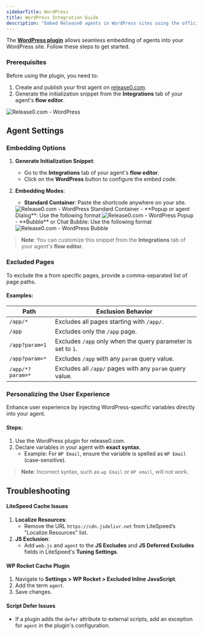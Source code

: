 ```yaml
---
sidebarTitle: WordPress
title: WordPress Integration Guide
description: "Embed Release0 agents in WordPress sites using the official plugin."
---
```


The **[WordPress plugin](https://wordpress.org/plugins/release0/)** allows seamless embedding of agents into your WordPress site. Follow these steps to get started.

### Prerequisites

Before using the plugin, you need to:
1. Create and publish your first agent on [release0.com](https://release0.com).
2. Generate the initialization snippet from the **Integrations** tab of your agent's **flow editor**.

<Frame style={{ maxWidth: '600px' }}>
  <img src="/images/integrations/wordpress-integration-menu.png" alt="Release0.com - WordPress" />
</Frame>

## Agent Settings

### Embedding Options

1. **Generate Initialization Snippet**:  
   - Go to the **Integrations** tab of your agent's **flow editor**.
   - Click on the **WordPress** button to configure the embed code.

2. **Embedding Modes**:
   - **Standard Container**: Paste the shortcode anywhere on your site.
   <Frame style={{ maxWidth: '400px' }}>
   <img src="/images/integrations/wordpress-standard-container.png" alt="Release0.com - WordPress Standard Container" />
   </Frame>
   - **Popup or agent Dialog**: Use the following format
   <Frame style={{ maxWidth: '400px' }}>
   <img src="/images/integrations/wordpress-popup.png" alt="Release0.com - WordPress Popup" />
   </Frame>
   - **Bubble** or Chat Bubble: Use the following format
   <Frame style={{ maxWidth: '400px' }}>
   <img src="/images/integrations/wordpress-bubble.png" alt="Release0.com - WordPress Bubble" />
   </Frame>

> **Note**: You can customize this snippet from the **Integrations** tab of your agent's **flow editor**.

### Excluded Pages

To exclude the a from specific pages, provide a comma-separated list of page paths.

#### Examples:
| Path             | Exclusion Behavior                                                |
|------------------|-------------------------------------------------------------------|
| `/app/*`         | Excludes all pages starting with `/app/`.                         |
| `/app`           | Excludes only the `/app` page.                                   |
| `/app?param=1`   | Excludes `/app` only when the query parameter is set to `1`.      |
| `/app?param=*`   | Excludes `/app` with any `param` query value.                     |
| `/app/*?param=*` | Excludes all `/app/` pages with any `param` query value.          |


### Personalizing the User Experience

Enhance user experience by injecting WordPress-specific variables directly into your agent.  

#### Steps:
1. Use the WordPress plugin for release0.com.
2. Declare variables in your agent with **exact syntax**.  
   - Example: For `WP Email`, ensure the variable is spelled as `WP Email` (case-sensitive).

> **Note**: Incorrect syntax, such as `wp Email` or `WP email`, will not work.


## Troubleshooting

#### LiteSpeed Cache Issues
1. **Localize Resources**:
   - Remove the URL `https://cdn.jsdelivr.net` from LiteSpeed’s "Localize Resources" list.
2. **JS Exclusion**:
   - Add `web.js` and `agent` to the **JS Excludes** and **JS Deferred Excludes** fields in LiteSpeed's **Tuning Settings**.

#### WP Rocket Cache Plugin
1. Navigate to **Settings > WP Rocket > Excluded Inline JavaScript**.
2. Add the term `agent`.
3. Save changes.

#### Script Defer Issues
- If a plugin adds the `defer` attribute to external scripts, add an exception for `agent` in the plugin's configuration.